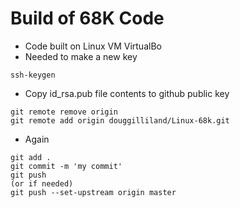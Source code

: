 = Build of 68K Code =

* Code built on Linux VM VirtualBo
* Needed to make a new key
<pre>
ssh-keygen
</pre>
* Copy id_rsa.pub file contents to github public key
<pre>
git remote remove origin
git remote add origin douggilliland/Linux-68k.git
</pre>
* Again
<pre>
git add .
git commit -m 'my commit'
git push
(or if needed)
git push --set-upstream origin master
</pre>
